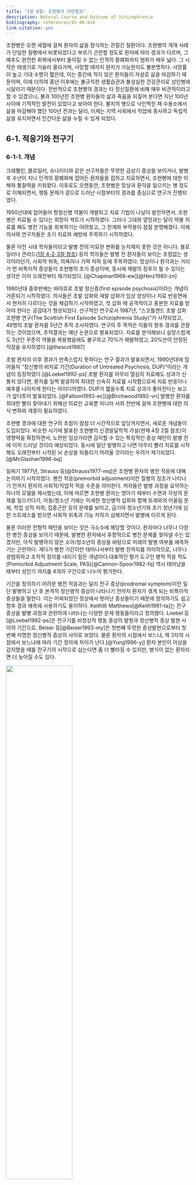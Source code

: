 ```yaml
---
title: "1장 6절: 조현병의 자연경과"
description: Natural Course and Outcome of Schizophrenia
bibliography: references/01-06.bib
link-citation: yes
---
```


<a href="article-01-05.html"><i class="arrow far fa-arrow-alt-circle-left"></i></a>

조현병은 오랜 세월에 걸쳐 환자의 삶을 잠식하는 끈질긴 질환이다. 조현병의 개개 사례가 단일한 질병에서 비롯되었다고 부르기 곤란할 정도로 환자에 따라 경과가 다르며, 그 예후도 완전한 회복에서부터 돌이킬 수 없는 인격의 황폐화까지 범위가 매우 넓다. 그 시작은 태생기로 거슬러 올라가며, 사망할 때까지 완치가 가능한지도 불분명하다. 사망률이 높고 기대 수명이 짧은데, 이는 중간에 적지 않은 환자들이 자살로 삶을 마감하기 때문이며, 이에 더하여 중년 이후에는 불규칙한 생활습관과 불성실한 건강관리로 성인병에 시달리기 때문이다. 전반적으로 조현병의 경과는 타 정신질환에 비해 매우 비관적이라고 할 수 있겠으나, 불과 100년전 조현병 환자들의 삶과 죽음을 되짚어 본다면 지난 100년 사이에 기적적인 발전이 있었다고 보아야 한다. 불치의 병으로 낙인찍힌 채 수용소에서 삶을 마감해야 했던 100년 전과는 달리, 이제는 지역 사회에서 직업에 종사하고 독립적 삶을 유지하면서 인간다운 삶을 누릴 수 있게 되었다.

## 6-1. 적응기와 전구기 {#premorbid-stage}

### 6-1-1. 개념

크레펠린, 블로일러, 슈나이더와 같은 선구자들은 뚜렷한 급성기 증상을 보이거나, 발병 후 수년이 지나 인격의 황폐화에 접어든 환자들을 접하고 치료하면서, 조현병에 대한 이해와 통찰력을 키워왔다. 이후로도 오랜동안, 조현병은 망상과 환각을 일으키는 병 정도로 이해되면서, 행동 문제가 겉으로 드러난 시점부터의 경과를 중심으로 연구가 진행되었다.

1950년대에 접어들어 항정신병 약물이 개발되고 치료 기법이 나날이 발전하면서, 조현병은 치료될 수 있다는 희망이 싹트기 시작하였다. 그러나 그대와 열망과는 달리 약물 치료를 해도 병전 기능을 회복하기는 어려웠고, 그 한계와 부작용이 점점 분명해졌다. 이에 의사와 연구자들은 조기 치료와 예방에 주목하기 시작하였다.

물론 이전 시대 학자들이라고 발병 전의 미묘한 변화를 눈치채지 못한 것은 아니다. 블로일러나 콘라드([1장 4-2-3절 참조](article-01-01.html#delusional-mood)) 등의 학자들은 발병 전 환자들이 보이는 초점없는 생각이라던가, 사회적 위축, 의욕이나 기력 저하 등에 주목하였다. 망상이나 환각과는 거리가 먼 비특이적 증상들이 조현병의 초기 증상이며, 동시에 재발의 징후가 될 수 있다는 생각은 이미 오래전부터 제기되었다. [@Chapman1966-ew][@Herz1980-zn]

1980년대 중후반에는 바야흐로 초발 정신증(first episode psychosis)이라는 개념이 거론되기 시작하였다. 의사들은 초발 삽화와 재발 삽화가 임상 양상이나 치료 반응면에서 현저히 다르다는 것을 체감하기 시작하였고, 첫 삽화 때 공격적이고 충분한 치료를 받아야 한다는 공감대가 형성되었다. 선구적인 연구로서 1987년, "스코틀랜드 초발 삽화 조현병 연구(The Scottish First Episode Schizophrenia Study)"가 시작되었고, 49명의 초발 환자를 5년간 추적 조사하였다. 연구의 주 목적은 이들의 향후 경과를 관찰하는 것이었으며, 추적결과는 매년 논문으로 발표되었다. 자료를 분석해보니 실망스럽게도 5년간 꾸준히 약물을 복용했음에도 불구하고 70%가 재발하였고, 20%만이 안정된 직장을 유지하였다.[@thescot1987]

초발 환자의 이후 경과가 만족스럽지 못하다는 연구 결과가 발표되면서, 1990년대에 접어들자 "정신병의 비치료 기간(Duration of Untreated Psychosis, DUP)"이라는 개념이 등장하였다.[@Loebel1992-ps] 초발 환자를 아무리 열심히 치료해도 성과가 신통치 않다면, 환자를 일찍 발굴하여 최대한 신속히 치료를 시작함으로써 치료 반응이나 예후를 나아지게 한다는 아이디어였다. DUP가 짧을수록 치료 성과가 좋아진다는 보고가 앞다투어 발표되었다. [@Falloon1992-ec][@Birchwood1992-vn] 발병한 환자를 최대한 빨리 찾아내기 위해선 의료인 교육뿐 아니라 사회 전반에 걸쳐 조현병에 대한 의식 변화와 계몽이 필요하였다.

조현병 경과에 대한 연구의 초점이 점점 더 시간적으로 앞당겨지면서, 새로운 개념들이 도입되었다. 비슷한 시기에 발표된 조현병의 신경발달학적 가설(현재 4장 2절 참조)이 영향력을 확장하면서, 노련한 임상가라면 감지할 수 있는 특징적인 증상 패턴이 발병 전에 이미 드러날 것이라 예상되었다. 동시에 일단 발병하고 나면 아무리 빨리 치료를 시작해도 오래전부터 시작된 뇌 손상을 되돌리기 어려울 것이라는 우려가 제기되었다.[@McGlashan1996-bq]

일찌기 1977년, Strauss 등[@Strauss1977-mq]은 조현병 환자의 병전 적응에 대해 논의하기 시작하였다. 병전 적응(premorbid adjustment)이란 질병의 징조가 나타나기 전까지 환자의 사회적/직업적 적응 수준을 의미한다. 저자들은 발병 과정을 요약하는 하나의 모델을 제시했는데, 이에 따르면 조현병 환자는 영아기 때부터 수면과 각성의 문제를 일으키다가, 아동/청소년 기에는 미세한 정신병적 삽화와 함께 또래와의 어울림 문제, 학업 성적 저하, 집중곤란 등의 문제를 보이고, 급기야 청소년기와 초기 청년기에 심한 스트레스를 받으면 사회적 위축과 기능 저하가 심해지면서 발병에 이르게 된다.

물론 이러한 전형적 패턴을 보이는 것은 극소수에 해당할 것이다. 환자마다 너무나 다양한 병전 증상을 보이기 때문에, 발병한 환자에서 후향적으로 병전 문제를 찾아낼 수는 있겠지만, 아직 발병하지 않은 소아/청소년의 증상을 바탕으로 미래의 발병 여부를 예측하기는 곤란하다. 게다가 병전 기간이란 태어나서부터 발병 전까지를 의미하므로, 너무나 광범위하고 조작적 정의를 내리기 힘든 개념이다.대표적인 평가 도구인 병적 적응 척도(Premorbid Adjustment Scale, PAS)[@Cannon-Spoor1982-fq] 역시 태어났을 때부터 성인기 까지를 4개의 구간으로 나누어 평가한다.

기간을 정의하기 어려운 병전 적응과는 달리 전구 증상(prodromal symptom)이란 일단 발병하고 난 후 본격적 정신병적 증상이 나타나기 전까지 환자가 겪게 되는 비특이적 증상들을 말한다. 이는 어찌되었던 정상에서 벗어난 증상들이기 때문에 정의하기도 쉽고 향후 경과 예측에 사용하기도 용이하다. Keith와 Matthews[@Keith1991-ta]는 전구증상을 발병 과정과 관련하여 나타나는 다양한 문제 행동들이라고 정의했다. Loebel 등[@Loebel1992-ps]은 전구기를 비정상적 행동 증상의 발현과 정신병적 증상 발현 사이의 기간으로, Beiser 등[@Beiser1993-my]은 첫번째 뚜렷한 증상발현으로부터 첫번째 저명한 정신병적 증상의 사이로 보았다. 물론 환자의 시점에서 보느냐, 제 3자의 시점에서 보느냐에 따라 기간 정의에 차이가 난다.[@Yung1996-yj] 환자 본인이 이상을 감지했을 때를 전구기의 시작으로 삼는다면 좀 더 빨라질 수 있지만, 병식이 없는 환자라면 더 늦어질 수도 있다.

![](images/01-06/img_0.png){width="60%"}

<figcaption>

Figure 1. A model of the long-term course of schizophrenia. Modified from [@McGlashan1996-bq]

</figcaption>

병적 적응기, 전구기, 급성기, 잔류기, 만성기 등 조현병의 경과가 일정한 단계를 거친다는 아이디어가 자리를 잡아가면서(그림 1), Fava와 Kellner[@Fava1993-uz]는 최초로 조현병에 병기 모델(staging model)을 적용하였다. Fava와 Kellner는 전구 증상부터를 제 1기로 정하고 있다. 물론 이러한 병기는 절대적인 것이 아니며, 병기와 병기 간의 구분도 분명하지 않다. 또한 순서대로 밟지 않고 병기를 거슬러 올라가거나 구간을 반복하는 경우도 있다.

학문적 추세가 조기 발굴과 조기 치료를 강조하면서 병기에 포함되는 범위가 점점 앞으로 당겨졌다. Liberman 등[@Lieberman2001-zf]은 각각의 병기와 그 시기에 겪게 되는 생물학적 변화를 대응시키면서 병전 적응기도 병기 모델에 포함시켰다. 그는 병전 기간 동안에 신경계의 비정상적인 발달로 인한 신경 회로의 이상이 누적된다고 여겼다.

| Stage   | Description                                           |
|---------|-------------------------------------------------------|
| Stage 1 | Prodromal (mainly affective and negative symptoms)    |
| Stage 2 | Acute episode                                         |
| Stage 3 | Residual symptom from the previous episode            |
| Stage 4 | Subchronic (less than 2 years but more than 6 months) |
| Stage 5 | Chronic (more than 2 years)                           |

: (\#tab:fava-stage) Stages of schizophrenia. Modified from [@Fava1993-uz]

![Stages of schizophrneia](images/01-06/img_1.png)​

<figcaption>

Figure 2. Stages of schizophrenia. Modified from [@Lieberman2019-jf]

</figcaption>

### 6-1-2 병전과 전구기의 주요 증상

병전 적응기는 아직 발병하기 전이기 때문에, 연구를 진행하는 것 자체가 어렵다. 지금까지 행해진 연구는 보통 환자 가족 등 고위험군을 코호트로 삼아 전향적으로 추적하거나, 이미 발병한 환자를 대상으로 후향적으로 과거력을 조사한다. 후자의 경우 회상한 내용에 명백한 편향이 있을 수 있다. 워낙 비특이적이라 특정한 증상을 찾아내기보다는 광범위한 적응 정도를 추적한다. 연구결과에 따르면, 조현병 환자의 PAS 점수는 아동기부터 대조군보다 현저히 높아 발달 과정에 다양한 문제를 보인다는 것을 엿볼 수 있다. 특히 대조군은 청소년기에서 성인기로 넘어가면서 부쩍 점수가 감소하는데, 환자군은 오히려 급격히 증가한다. (그림 3) Shapiro 등[@Shapiro2009-ji]의 연구에 따르면 환자 가족 즉 고위험군은 대조군보다 점수가 높긴 하지만, 청소년기-성인기의 변화는 대조군과 동일한 패턴을 보인다. 이를 토대로 추론해보면, 아동기까지는 병전 적응 정도가 대조군에 비해 크게 차이가 나지 않지만, 후기 청소년기에 접어들면 상당한 차이가 나리라 예상할 수 있다.

![](images/01-06/img_2.png)

<figcaption>

Figure 3. Trajectories of Premorbid Adjustment Scale (PAS) score by diagnostic group.<br>Modified from [@Shapiro2009-ji]

</figcaption>

단순히 정상적인 기능 발현이 제대로 되지 않는 병전 적응기에 비해, 전구기에는 보다 명확한 비특이적 증상이 나타난다. Lieberman 등[(Lieberman et al. 2001)](https://paperpile.com/c/mJkxZF/eO0L)은 대표적인 전구증상으로 비특이적인 기분 증상, 불안, 감정기복, 자극과민성, 수면장애, 주의 집중 곤란, 마술적 사고, 일시적 망상이나 환각, 대인 기피, 집착, 약물 사용 문제 등을 나열하였다. Yung과 McGorry[(Yung and McGorry 1996)](https://paperpile.com/c/mJkxZF/rtD9)는 과거 문헌에서 전구 증상으로 언급되었던 증상들을 추려 정리했는데, 이는 표 2와 같다.

::: {.l-body-outset}
| 신경증적 증상  | 기분 증상     | 의욕 변화           | 인지 증상        | 신체 증상            | 행동 변화           | 기타           |
|----------------|---------------|---------------------|------------------|----------------------|---------------------|----------------|
| 불안           | 우울          | 무기력, 욕망의 상실 | 주의 집중 곤란   | 막연한 신체증상 호소 | 학업/직업 기능 저하 | 강박증         |
| 좌불안석       | 무쾌감증      | 따분함, 흥미 저하   | 집착, 백일몽     | 체중 감소            | 사회적 위축         | 해리현상       |
| 분노, 이자극성 | 죄책감        | 피로, 기력 감퇴     | 사고 차단        | 식욕 부진            | 충동성              | 대인관계 민감  |
|                | 자살사고      |                     | 추상적 사고 곤란 | 수면 장애            | 기이한 행동         | 자기 경험 변화 |
|                | 심한 감정기복 |                     |                  |                      | 공격적, 파괴적 행동 | 언어구사 이상  |
|                |               |                     |                  |                      |                     | 지각 변화      |
|                |               |                     |                  |                      |                     | 편집 경향      |
:::

<figcaption>

Table 2. Domains and exemplary symptoms in prodromal stage of schizophrenia.<br> Modified from [@Yung1996-yj]

</figcaption>

표 2에서 보는 바와 같이 광범위한 정신병리가 모두 나타날 수 있기 때문에, 이를 통해 발병을 예측하기는 매우 어렵다. 그러나 일부 학자들은 특히 조현병과 주로 연관되는 진단 특이적인 증상이 있다고 주장한다.예를 들어 Cameron[@Cameron1938-cw]은 의심 경향, 혼란감, 기이한 신체적 경험을 언급했으며, Chapman[@Chapman1966-ew]은 주의집중 곤란 특히 선택적 주의의 곤란과 지각의 미묘한 변화가 특징적이라고 하였다. 슈나이더의 제자인 <s>Huber</s>는 1960년대부터 기본 증상(basic symptoms)이라는 개념을 발전시켜 왔다. 이 개념은 환자의 주관적 경험에 초점을 맞추어, 환자 자신과 세상을 경험하는 느낌에 미묘한 변화가 있거나, 평범하게 벌어지는 주변 상황에 적절히 대처하기 어려워하는 현상들을 가리킨다. 기본 증상 개념을 옹호하는 학자들은 객관적 증상보다 이러한 주관적 느낌의 변화가 조현병의 전형적인 전구 증상이며, 역설적으로 이들 증상이 사라지면서 전형적인 정신병적 증상이 뒤를 잇는다고 말한다. 그래서 이러한 기본 증상을 "전초 증후군(outpost syndrome)"이라 칭하기도 한다. 유럽에서는 기본 증상을 중심으로 Cognitive Disturbances scale (COGDIS)와 Cognitive-Perceptive basic symptoms scale (COPER)라는 평가도구가 개발되었으며, 이 척도들은 고위험 군의 발병을 미리 찾아내기 위한 목적으로 사용되고 있다.[@Schultze-Lutter2015-oo][@Schultze-Lutter2016-xk]

<aside>

**Gerd Huber** (1921\~2012): 독일의 정신과 의사. 조현병 환자의 장기 종적 관찰인 본 연구(Bonn study)를 통하여 조현병의 초기 경과에 대해 연구하였다. 소위 "기본 증상(Basic symptoms)" 개념을 제안하였으며, 이 개념은 현재도 [International Working Group on Basic Symptoms](https://basicssymptoms.org)을 통해 연구가 지속되고 있다.

</aside>

주관적 증상을 강조하는 유럽에 비해 미국에서는 보다 객관적인 지표를 강조하고 있다. 2004년 무렵, 미국의 연구자들은 다기관 공동연구인 "북미 전구증상 종적 연구 (North American Prodrome Longitudinal Study, NAPLS)"를 진행하기 시작하였다. [@Addington2007-lo] 연구를 진행하기 위해선 잠정적 전구기 모델과 표준화된 평가 도구가 필요했는데, 그들은 평가 도구로 Structured Interview for Prodromal Syndromes (SIPS)[@Miller2003-os]를 사용하기로 결정하였다. 이 도구의 평가항목을 보면 음성증상을 비롯한 조현병의 제반 항목이 대부분 들어있으며, 수면 장애나 스트레스 내성 약화 등 신경증적 증상도 포함되어 있다. NAPLS의 연구자들은 SIPS 평가 결과를 분석한 후, 전구증상으로 인해 의사를 찾게 되는 경우를 세가지로 요약하였다. 첫째는 SIPS 양성 증상에 해당되는 각 항목이 중등도 이상이거나 지난 1년간 상승했으며 빈도가 잦아진 경우이다. 둘째는 친척 중에 조현병 환자가 있으며 지난 1년간 병전에 비해 상당히 기능이 떨어진 경우이다, 셋째, SIPS 양성 증상이 정신병적 단계에 도달하지만 일시적이어서, 한번에 1시간을 넘지 않는 범위에서 증상이 나타났다 사라졌다를 반복하는 경우이다. NAPLS의 연구자들은 SIPS 결과 및 인구학적 정보를 바탕으로 향후 발병의 위험도를 계산하는 모델을 개발하였고, 이는 민감도 94%, 특이도 23.6%의 성적을 보였다.[@Cannon2016-cx] NAPLS 연구는 이후 전구기를 이해하고, 고 위험군을 가려내는데 있어 큰 영향을 끼쳤다.

<aside>

NAPLS에서 만든 모델은 [An Individualized Risk Calculator for Psychosis](https://riskcalc.org/napls/)에 접속하면 직접 사용해 볼 수 있다.

</aside>

::: {.l-body-outset}
| P. Positive                                | N. Negative               | D. Disorganization                   | G. General symptoms                     |
|--------------------------------------------|---------------------------|--------------------------------------|-----------------------------------------|
| P1. Unusual thought content                | N1. Social anhedonia      | D1. Odd behavior or appearance       | G1. Sleep disturbance                   |
| P2. Suspiciousness/persecutory ideas       | N2. Avolition             | D2. Bizarre thinking                 | G2. Dysphoric mood                      |
| P3. Grandiose ideas                        | N3. Expression of emotion | D3. Trouble with focus and attention | G3. Motor disturbances                  |
| P4. Perceptual abnormalities/hallucination | N4. Experience of self    | D4. Impairment in personal hygiene   | G4. Impaired tolerance to normal stress |
| P5. Disorganized communication             | N5. Ideational richness   |                                      |                                         |
|                                            | N6. Occupational function |                                      |                                         |
:::

<figcaption>

Table 3. Structured Interview for Prodromal Syndromes (SIPS)

</figcaption>

### 6-1-3. DSM에서의 전구 증상

DSM-IIIR은 조현병의 전구 증상을 따로 열거하고 있지만, DSM-IV부터는 더 이상 언급하지 않고 있다. DSM-5 역시 전구증상에 대한 언급을 찾을 수 없지만, 대신 향후 연구 대상인 질병 목록에 "약화된 정신병 증후군(Attenuated Psychosis Syndrome)"을 올려놓고 있다. 이 질환은 그 진단 기준만을 보면 위에 언급한 조현병의 전구증상과 크게 차이나지 않는다. DSM-5에 이 질환을 넣느냐 마느냐로 의견이 분분할 때만 해도 이 상태는 "정신병 위험 증후군(Psychosis Risk Syndrome)"이라 하여 좀더 전구기 증상과 개념이 접근해 있었다.[@Carpenter2009-jg][@Woods2009-vg] 그러나 예상과는 달리 가벼운 정신병적 증상을 오랫동안 앓아온 환자 중 절반 이상이 결코 조현병으로 이행되지 않는다는 연구 결과가 거듭 발표되자, 약화된 정신병 증후군이라는 명칭이 더 적절해보였다.[@Xu2015-wi] 아직 이 상태가 정식 DSM 진단명이 되지는 못했지만, 조현병의 조기 발견이라는 측면이 아니라 그 자체의 임상적 중요성에 의해 활발한 논의가 진행되고 있다.

<aside>

**Prodromal symptoms of schizophrenia**

1.  Marked social isolation or withdrawal
2.  Marked impairment in role functioning
3.  Markedly peculiar behavior
4.  Marked impairment in personal hygiene and grooming
5.  Blunted or inappropriate affect
6.  Digressive, vague, over-elaborate or circumstantial speech
7.  Odd beliefs or magical thinking
8.  Unusual perceptual experiences
9.  Marked lack of initiative, interests, or energy.

</aside>

### 6-1-4. 전구기에서 발병으로의 이행

전구기는 전정신병 단계(pre-psychotic phase)와 정신병 단계(psychotic phase)의 두 단계로 나누어 생각해 볼 수 있다. 전자가 정신병적 증상을 제외한 비특이적인 증상이 주를 이룬다면, 후자는 약화된 정신병 증후군에 가깝다. 자연히 전자가 선행하며, Häfner 등[@Hafner2003-zw]은 전자가 2\~4년을 끈다면 후자는 2년 미만이라고 하였다. 전구증상을 어떻게 정의하느냐에 따라 천양지차이지만, 미약할 지라도 망상, 환각을 보였던 경우에는 40\~50% 정도가 조현병으로 이행된다.[@Hafner2003-zw] 그러나 최근의 연구결과는 좀 다른 양상을 보여준다. 아무래도 전구기에 대한 관심이 높아지면서 평가도구의 민감도가 높아진 때문인지, 최근 연구일수록 조현병으로의 이행 비율이 조금씩 낮아지고 있다. 2011년 행해진 메타 분석에 따르면 약화된 정신병적 증상을 보여 임상적 발병 위험군(Clinical High-Risk, CHR)으로 분류된 환자들은, 6개월 내 18%, 1년내 22%, 2년 내 29%, 3년 내 36%가 조현병으로 이행되었다.[@Fusar-Poli2012-ge]

환자에 따라 전구기 증상이 다른 것처럼 그 기간도 각양각색이다. 수일에서 수년까지 지속되기도 하며, 20\~25% 정도의 환자는 전구증상없이 갑자기 발병한다.[@Freudenreich2019-kb] Beiser 등[@Beiser1993-my]은 전구기의 중앙값이 52.7주라고 보고하였고, Loebel 등[@Loebel1992-ps]은 초발 조현병 환자에서 전구기는 평균 98.5주였다고 보고하였다. 대체로 첫 번째 정신증상과 본격적인 정신병의 발병 사이의 평균적인 시간은 약 2년 정도 (중앙값은 1년) 걸린다.[@Yung1999-xq] 그러나 발병에 도달하지 않았다 할지라도, 임상적 발병 위험군(CHR) 환자가 별 문제가 없느냐 하면 그렇지 않다. 약화된 정신병 증후군을 앓고 있는 것으로 분류되는 이들 환자들 역시, 전구증상 자체 때문에 고통을 받는다.[@Lin2015-wb] 약화된 증상이라 할 지라도 치료없이 저절로 회복되는 경우는 절반 정도에 지나지 않는다.[@Addington2011-zw]

전구기에서 발병에 이르는 상황의 임상적 변화는 자세히 알려져 있지 않다. 환자가 어떻게든 심리적으로 대처하면서 내부에 담아두고 있던 증상이, 정도가 심해지면서 외부 행동의 이상으로 나타나면 조현병이 발병했다고 판단하는 것 뿐이다. 발병 이전에 환자들은 정신병적 증상 뿐 아니라 우울, 불안을 함께 겪으며, 사회적/직업적 기능의 점진적 저하가 드러난다. 환자에 따라선, 발병 이전에 이미 기능 저하 때문에 학업/직업을 유지하지 못하기도 하며, 음성 증상의 증거가 미리 엿보이는 경우도 있다.[@Piskulic2012-un][@Devoe2020-zq] Healey 등[@Healey2018-hi]은 지난 2년간의 증상 변화를 바탕으로, 발병에 이르는 군의 특징을 조사하였다. 증상의 정도가 심하지 않고 인지증상의 증거가 없는 경우, 이행하는 비율은 5.6%에 지나지 않았다. 반면 최근 2년 동안 편집 경향이 강화되고 우울증에 빠진 경우는 이행 비율이 14.2%였으며, 음성/인지 증상이 이미 눈에 띄게 된 경우에는 30% 가까이 이행하였다. 결론적으로 본격적 조현병으로 이행하는 군은, 이미 전구기부터 정신병적 증상 뿐 아니라 퇴행 증상을 보이기 시작한다는 것을 알 수 있다.

## 6-2. 첫 발병

### 6-2-1. 초발 삽화

상당 기간 동안 전구기에 머물러있었던 경우, 전구기와 초발 삽화를 구분하는 것은 인위적 구분에 불과할 수 있다. 그러나 초발 삽화는 아무런 전조증상없이 발병하기도 하며, 전구기와는 질적으로 차이나는 증상을 겪기 시작하기도 한다. 환자가 외적으로 확연히 드러나는 기이한 행동을 보이거나, 폭력 성향을 보이면 쉽사리 주위에서도 눈치를 챌 수 있으나, 그렇지 않은 경우에는 발병을 하고도 치료를 받기까지 상당한 시간이 걸릴 수 있다. 증상의 심각도와는 상관없이 급성 발병인 경우 점진적 발병에 비해 장기적 예후가 양호하다.[@Kanahara2013-ib] 그 원인이 두 경우 사이의 생물학적 차이에 의한 것인지, 단순히 급성 발병은 정신병의 비치료 기간(DUP)가 짧기 때문인지는 분명하지 않다.

환자는 처음 겪게 되는 정신병적 증상때문에 당황하고 공포에 휩싸이며, 진실과 동떨어지더라도 의미를 부여하여 어떻게든 이해하고자 하며, 필사적으로 그 원인을 찾고자 한다.[@Troube2013-gl][@Bergamin2020-yq] 망상 자체에 포함된 가해자가 아니라해도, 가족이나 이웃 기타 주변인물이 자신의 고통에 관련되어 있다고 생각하기 때문에 사람을 피하며, 사회적으로 고립된다. 가까운 사람에게 분노를 폭발시키거나, 자해를 시도하기도 한다. 처음에는 이런 식으로 투쟁하려 애써보기도 하지만, 어떻게 해도 망상이나 환각이 지속된다는 사실에 맞부딪히면서 좌절, 포기에 빠진다. 수치심이나 피해사고 때문에 남에게 도움을 구하지도 못한다. 더군다나 전문가의 도움을 구하는 것은 자신이 미쳤다는 것은 인정하게 되는 셈이기 때문에 더더욱 숨기려 하거나 치료 권유를 거부한다. 대신 담배, 술, 기타 남용 물질에 의존하면서 스스로 증상을 가라앉히려 애쓴다.[@Goswami2004-dp] 일부 환자들은 자신이 점점 통제불능이 되어간다는 것을 인식하며, 이러한 변화에 공포를 느낀다. 이들 환자들은, 결국 통제가 안 되어 한바탕 소동을 일으킨 후 정신병동에 입원하게 되면 오히려 안도감을 느끼기도 한다.

환자가 자신의 증상을 숨기는 경향이 높기 때문에 비치료 기간(DUP)이 필요없이 길어진다. 메타 분석에서 DUP의 평균 값은 약 1년 (67.4주)이지만, 워낙 치우친 분포를 하기 때문에 평균값은 별 의미가 없다.[@Large2008-mk] 양성 증상이 심한 경우 DUP가 짧으며, 그에 비해 음성 증상이 일찍 시작되었을 때는 DUP가 현저하게 길다. 알코올 등 약물 남용이 동반되었을 때도 DUP가 길어진다.[@Howes2021-nq] DUP는 워낙 중요한 치료 반응의 예측인자이기 때문에 DUP를 줄이는 것은 의사들의 당면과제이다. 그러나 많은 조기 발견 프로그램들이 양성 증상에 초점을 맞추고 있는데 비해, 정작 DUP를 늘이는 것은 음성/인지 증상이라 방향 조절이 필요할 것으로 보인다.

### 6-2-2. 초발 삽화의 치료 반응

임상적 경험에 따르면 초발 삽화를 겪는 환자는 재발 환자나 만성 환자에 비해 확연히 치료 반응이 양호하다. 초발 환자 522명을 대상으로 리스페리돈 혹은 할로페리돌 단일 약제를 이용하여 치료한 결과에 따르면 4주 이내에 77%의 환자가 임상적으로 의미있는 반응(PANSS 총점이 20%이상 감소)을 보였다.[@Emsley2006-it] 물론 11.2%의 환자는 8주가 지나도 의미있는 반응을 보이지 않았다. 만성 환자와는 달리 1주일 내에 반응을 보이는 환자도 약 1/4에 달하였다. 최근에 행해진 메타 분석에 의하면 초발 삽화 환자가 최종적으로 PANSS 혹은 BPRS 총점의 20% 내지 50% 감소를 보이는 비율은 각각 81.3%와 51.9% 였다. 여성이거나 DUP가 짧은 환자가 유의하게 반응비율이 높았다.[@Zhu2017-aw] 거의 모든 연구에서 치료 직전 PANSS/BPRS 점수가 높은, 즉 증상이 심한 환자가 더 반응 비율이 높은 것으로 나타난다. 이는 양성 증상이 치료에 잘 반응한다는 것, 증상이 심한 환자는 DUP가 짧다는 것, 그리고 PANSS 점수가 낮아질 수록 거기서 더 호전되기가 어려워진다는 점 등으로 설명할 수 있다.

그러나 치료에 반응한다고 해서, 예외없이 관해에 도달하고 병전 기능을 되찾는 것은 아니다. 치료 반응이란 약물이 듣는다는 것 뿐이고, 증상이 소실되는 것을 의미하지는 않는다. 관해란 임상적으로 의미있는 증상이 없어지는 것을 의미하는데 (3장 4-1절 참조), 초발 삽화 환자에서 관해에 이르는 비율은 연구마다 큰 차이가 있지만 평균 35.6% 정도이다.[@AlAqeel2012-st] 기능적 회복(functional recovery)은 증상의 관해보다도 더 비율이 낮아서, 첫 발병 후 5년이 지났을 때 적절한 사회적 기능을 수행하는 환자의 비율은 25.5% 정도였으며, 그야말로 완전히 회복되는 비율은 13.7%에 지나지 않았다.[@Robinson2004-lv]

## 6-3. 초발 삽화 이후 {#after-first-episode}

### 6-3-1. 정신병후 우울증

초발 삽화에서 겨우 회복된 환자는 대체로 자신이 했던 경험을 잘 소화하지 못한다. 부인과 억압의 방어기제가 작동하며, 잘 기억하지 못하거나 대놓고 부인하기도 한다. 비정상적이었다는 것은 인정하지만 조현병이라는 진단을 받아들이지 못하기도 하며, 치료만 잘 받으면 아무 문제가 없다는 낙관론을 펴기도 한다. 오히려 사태를 있는 그대로 받아들인 환자는 우울과 좌절에 빠지기 쉽다. 정신병후 우울증이라는 개념은 매우 오래된 개념으로, 이에 대한 최초의 언급은 1920년대로 거슬러 올라간다.[@McGlashan1976-xm] 정신분석가들은 급성 정신병적 삽화를 겪은 환자들이, 회복 후 수개월이 지난 뒤에도 퇴행된 상태에 머물면서, 상담을 하려해도 말을 하지 않고 강한 저항을 보이는 것을 발견하였다. 분석가들은 이 시기 환자들이 부정, 투사, 왜곡을 주로 사용하며, 자기애적이고 퇴행적 상태에 머물러있다가 한참이 지난 후에야 조금씩 외부 현실로 빠져나온다고 보았다.이 시기 환자들은 심한 대인 기피와 함께 우울증과 유사한 증상을 보인다. McGlashan과 Carpenter[@McGlashan1976-xm]은 이러한 현상을 정신병후 우울증이라고 불렀다.

특히 초발 환자의 경우, 대다수 환자가 회복 후 잠깐이나마 우울증을 겪는다. 약 75%의 환자가 상당한 우울 증상을 경험하며, 22% 정도는 주요 우울증의 진단기준에 부합한다.[@Koreen1993-ln] 그러나 이러한 우울증이 정신병적 과정에서 회복한 환자가, 병식을 얻으면서 겪게되는 좌절인지는 확실하지 않다. 일단 분명한 것은 정신병후 우울증은 전구증상으로서의 우울증과는 확연히 구분된다는 점이다. 전구기 우울증은 정신병적 증상이 자리를 잡으면서 오히려 사라지는 경향이 있다. 전형적인 경과에서는 망상, 환각에서 회복된 환자가 처음에는 강한 의욕을 보이며 정상 생활로 되돌아가려고 애를 쓰지만, 얼마 지나지 않아 좌절, 무기력, 무의욕에 빠진다. 이 기간은 환자에 따라 차이가 심하며, 수개월이상 경우에 따라서는 1년 가까이 지속되기도 한다.[@Roth1970-uc]

<s>정신병후 우울증</s>을 독립적인 증후군으로 보아야 할 지는 애매하다. 일부 학자들은 우울 증상이 잔류하는 것은 삽화 자체가 아직 관해에 도달하지 않았기 때문이라고 하며, 약물 부작용에 의한 2차적 우울 증상을 감별해야 된다고 한다. 또한 애초에 진단을 정신병적 기분장애 혹은 조현정동 장애로 내려야 할 수도 있으며, 음성증상과의 구분 또한 명확하지 않다.

<aside>

정신병후 우울증은 DSM-IV에서 "조현병의 정신병후 우울 장애(postpsychotic depressive disorder of schizophrenia)"라고 하여 향후 연구가 필요한 진단으로 등재되었다. 그러나 이를 뒷받침하는 증거가 부족한 나머지, DSM-5에서는 다시 삭제되었고, 필요한 경우 Other Specified Depressive Disorder로 진단하도록 되어있다.

</aside>

원래 정신분석가들이 이 상태를 고찰할 때는, 정신병적 혼란을 겪고난 자아가 스스로 자신의 내면을 치유해나가는 과정을 묘사하고자 하였다. 그러다 DSM으로 대표되는 진단 만능의 시대로 넘어오면서, 진단기준에 넣어야 하느냐 말아야 하느냐로 분분하다가 결국 흐지부지 되어버린 느낌이다. 하지만, 임상 현장에서 초발 삽화 후 비관 및 자살 충동을 느끼는 환자는 드물지 않게 목격한다. 이러한 환자를 치료하는 의사는 곤란한 딜레마에 빠지게 된다. 향후 경과를 현실적으로 설명하면 환자의 비관과 좌절을 더 악화시킬 것이요, 그렇다고 지나치게 희망적인 전망을 제시하면 약물 순응도가 떨어질 위험이 있다.

### 6-3-2. 재발

초발 삽화의 치료 반응이 양호하다는 것은 긍정적인 부분이겠지만, 역으로 치료 순응도를 떨어뜨리는 원인이 되기도 한다. 심지어 기능적 회복을 이루지 못한 환자들도 고통스러운 망상이나 환각에서 벗어나기면 하면, 더 이상 약을 먹어야 될 필요성을 느끼지 못한다. 쉽게 회복했으니, 병 자체가 심각하지 않으리라 믿어버리는 것이다. 약물 순응도의 정의는 연구마다 다르지만, 초발 삽화 후 1년내에 약물 투여를 중단하는 비율은 50%가 넘는다.[@Ljungdalh2017-ms] 그런데 약물 중단은 재발의 가장 큰 요인 중 하나이다. 재발의 비율은 연구 대상군이나 기간, 재발의 정의에 따라 크게 차이가 나기 때문에 어림잡기 어렵지만, 약물 유지군과 약물 중단군의 차이는 뚜렷해보인다. Kishi 등[@Kishi2019-pb] 행한 메타 분석에 따르면 초발 삽화에서 회복된지 24개월 시점에서 재발 비율은 약물 중단군의 경우 60%에 이르렀으며, 이에 비해 유지군은 35% 정도에 머물렀다.

![](images/01-06/img_4.png)

<figcaption>

Figure 4. Relapse rate of first-episode patients with schizophrenia.<br> Modified from [@Kishi2019-pb]

</figcaption>

재발의 가장 주요한 원인 중 하나가 약물 중단이지만, 약물을 중단하고 바로 재발하는 것은 아니다. 이 기간은 환자마다 큰 차이가 나는데, 보고된 평균값은 200-300일 정도이다.[@Gaebel2011-aq][@Emsley2012-cg] 그러나 임상에서 흔히 경험하기로는 약물 중단 후 1-2개월 내에 재발하는 경우가 꽤 있으며, 심지어 며칠 내에 재발하기도 한다.[@Emsley2013-ts] 약물을 끊고 수주 내에 재발하는 경우에 대해선 해석이 엇갈린다. 이전 삽화가 제대로 관해를 이루지 못했기 때문일 수도 있고, 그 동안 질병 과정은 계속 진행되고 있었는데 약물에 의해 겉으로 나타나는 증상만 억제되었을 수도 있다. 흥미로운 것은 금단 정신병(withdrawal psychosis) 가설이다.(3-4-3 참조) 장기간 항정신병 약물을 사용하여 도파민 수용체의 민감도가 높아져 있다면 갑자기 약을 끊었을 때 급속히 재발할 수 있다.

꽤 오랜 동안의 전구 증상을 보이는 초발 삽화와는 달리, 재발은 상대적으로 단기간에 일어나는 경우가 많다. 따라서 특정 증상을 이용하여 재발을 예측하고, 이에 따라 필요할때만 항정신병 약물을 투여하는 <s>간헐적 약물 치료</s>는 별로 실용성이 없다.[(Gaebel et al. 2011)](https://paperpile.com/c/mJkxZF/H0bS) 재발의 위험을 알려주는 전구 증상을 흔히 "조기 경고 징후(early warning sign)"이라고 칭한다.[(Bustillo et al. 1995)](https://paperpile.com/c/mJkxZF/288S) 일반적으로는 처음에 우울감, 대인 기피, 식욕 및 수면 패턴 변화가 생기고, 뒤이어 감정적 기복과 불쾌감이 두드러지며, 마지막으로 뚜렷한 정신병적 증상이 따르게 된다.[(Birchwood et al. 2000)](https://paperpile.com/c/mJkxZF/Fmct) 일단 정신병적 증상이 출현하기 시작하면 며칠 내로 완전한 재발이 일어나기 때문에 그 전에 비특이적 증상만 갖고도 재발을 예측할 수 있어야 하는데, 이는 쉽지 않은 문제이다. 정신병후 우울증을 비롯하여, 조현병 환자가 일상생활에 제대로 적응하지 못하여 우울/불안을 보이는 것은 다반사이기 때문에, 이를 일일이 조기 경고 징후로 삼는것은 불가능하다.

<aside>

**간헐적 약물치료(Intermittent drug treatment)**: 항정신병 약물의 장기 사용이 중추신경계 혹은 신체 전반에 예기치 못한 부작용을 가져올 수 있다는 전제 하에, 투여된 약물의 총량을 어떻게든 줄이기 위해서 제안되었다. 이에 더하여 항정신병 약물을 지속적으로 투여하면 도파민 수용체의 보상성 상향 조절이 생겨 약물에 내성이 생길 것이라는 우려도 이를 뒷받침하였다. 일단 관해에 돌입하면 약물을 끊었다가 재발 징조가 보이면 재투여하는 방법(targeted intermittent treatment), 급격한 정신병적 증상발현시 위기 개입 정도로만 약물을 사용하는 방법, 약물 휴일 (drug holiday)등 다양한 방법이 있다.[@Sfera2013-fr]

</aside>

절대적 기준을 세워서 모든 환자에게 적용하기 보다는, 관해 상태였을 때의 각자만의 기능 수준과 비교하는 것이 효율적이다. 일부 학자들은, 각각의 환자는 재발할 때마다 동일한 증상 경과를 밟는다고 보았고, 이를 "재발 시그니처(relapse signature)"라고 불렀다.[@Birchwood1995-ih] 그러나 아무리 세심하게 추적관찰 한다고 해도, 조기 경고 징후를 이용하여 재발을 예방하는 것은 특이도가 떨어지거나 때를 놓치는 경우가 많아 실효성이 거의 없다.[@Gleeson2005-of]

일단 재발을 하게되면, 초발 삽화때 나타났던 증상들이 급격하게 다시 출현한다. 조금씩 증상이 악화되는 초발 삽화에서와는 달리, 재발 삽화는 마치 억눌려있던 증상들이 일거에 출현하는 듯한 양상을 보인다. 재발은 환자나 가족들에게 심리적, 사회적 피해를 입히는 것으로 끝나지 않는다. 재발이 거듭될 수록 인지/음성 증상이 악회되며, 다시 회복하였을 때의 기능 수준도 점점 떨어진다. 이 때문에 다수의 학자들은 재발 자체가 신경 독성을 띠고 있을 것이라 예상한다.(참조...) 재발을 거듭할 수록 치료 반응도 나빠진다. 반응 비율이 떨어질 뿐 아니라, 관해에 걸리는 시간도 늘어나며, 필요한 약물의 용량도 증가한다. Takeuchi 등[@Takeuchi2019-mj]이 조사한 바에 따르면 이러한 치료 반응의 악화 양상은 두번째 삽화에서도 이미 뚜렷해진다.

### 6-3-3. 장기 경과의 유형

정신과 의사들은 흔히 자신의 예후를 묻는 초발 조현병 환자와 그들의 가족에게 ¼, ½, ¼ 법칙을 설명한다. 즉 환자가 자연적으로 건강을 회복할 확률이 ¼ 이요, 증상은 남아있지만 그럭저럭 사회적 기능을 수행할 확률이 ½ 이요, 나머지 ¼ 은 아무리 치료해도 점진적 악화를 막을 수 없으리라는 법칙이다.

이는 원래 1960년대 스위스의 로잔 지역에서 시행된 "Enquête of Lausanne (로잔의 조사연구)"라는 연구에서 비롯되었다.[@Ciompi1980-ul] 주 연구책임자였던 Müller와 <s>Ciompi</s>는 1963년 이전에 처음으로 입원했던 65세 이하의 주요 정신질환 환자 5,661명을 연구 대상으로 삼았는데, 이중 1,642명이 조현병이었다. 이들에 대한 집중 인터뷰와 의무기록 조사를 통해 후향적으로 경과를 재구성하였다. 이 연구를 통해 조현병 환자의 기대 수명이 대조군보다 짧다는 것, 사인의 분포는 대조군과 유사하지만 상대적으로 암 유병률은 낮다는 것 등이 처음으로 알려졌다. 연구가 시작될 때 살아있던 289명의 조현병 환자에 대해서는 이후 추적 조사가 이루어졌다. 당시만 해도 조현병은 불치병이라는 인식이 강했고, 현대적인 약물 치료도 보급되지 않았을 때였다. 이러한 선입견과 달리 조사 대상의 ¼ 은 완전히 회복되어 정상적 삶을 누렸고, 인격의 황폐화로 진행된 환자는 ¼ 에 불과하였으며, 나머지 ½ 은 그 중간이었다. 이를 토대로 유명한 ¼, ½, ¼ 법칙이 탄생하게 되었다.[@Ciompi_undated-vq]

<aside>

**Luc Ciompi** (1929\~): 이탈리아 태생의 스위스 정신과 의사. 조현병 환자의 장기 추적 결과를 바탕으로, 이들의 예후가 심리사회적 지지체계에 달려있다고 주장하였다. 사회 정신의학(social psychiatry)을 발전시키는데 공헌하였으며, 1984년에는 스위스 Berne 지역에 "Soteria Berne"이라는 조현병 환자를 대상으로 한 치료-재활 공동체를 설립하였다.[@Ciompi2004-aa]

</aside>

Ciompi는 환자의 경과가 가족력 유무 보다는 환자를 둘러싼 환경적 요인이나 병전 성격 등 심리사회적 요인에 의해 좌우된다고 보고, 재발을 막기 위해서는 위기 개입(crisis intervention)이나, 지지 체계(support system) 마련으로 환자의 심리사회적 스트레스를 줄여주어야 한다고 주장한다. 이는 이후에 조현병 환자의 지역사회 재활의 중요한 개념으로 자리잡는다.

로잔에서의 연구가 부분적으로 후향적 연구였던 것에 비해, <s>블로일러</s>는 208명의 조현병 환자를 부려 23년간 추적 관찰하였다. 이 환자들은 1942\~43년 사이에 입원한 코호트로 정신약물학 태동기의 혜택을 약간이나마 본 그룹인데, 전체의 53%, 초발 환자만 따지면 66%가 회복되거나 상당히 호전되었다. 블로일러는 이 결과를 발표하면서 발병의 두 유형(급성과 만성), 중간 경과의 두 유형(기복형과 안정형), 그리고 최종 결과의 두 유형(회복과 심각한 손상)을 구분하였다. 이를 조합하면 2 x 2 x 2 = 8로 8개 유형의 경과가 도출된다.

<aside>

**Manfred Bleuler** (1903\~1994): 스위스의 정신과 의사., Eugen Bleuler의 아들로 쮜리히 의과대학 교수로 재직했으며, 부속 병원인 Burghölzli 병원에서 환자를 돌보았다. 아버지 Bleuler의 이론을 가다듬고 전파하는데 공헌하였다.

</aside>

::: {.l-body-outset}
| Onset   | Course      | Outcome | Lausanne | Burgholzli | Vermont | Chicago | ISoS | Mean |
|---------|-------------|---------|----------|------------|---------|---------|------|------|
| Acute   | Undula ting | Mild    | 25.4     | 35         | 7       | 10.8    | 29.4 | 21.5 |
| Chronic | Undula ting | Mild    | 9.6      |            | 38      | 6.8     | 22.6 | 19.3 |
| Chronic | Simple      | Severe  | 24.1     | 15         | 4       | 36.5    | 14.4 | 18.8 |
| Chronic | Undula ting | Severe  | 5.3      |            | 27      | 12.2    | 4    | 12.1 |
| Chronic | Simple      | Mild    | 10.1     | 7.5        | 12      | 4.1     | 10.4 | 8.8  |
| Acute   | Simple      | Severe  | 8.3      | 10         | 3       | 13.5    | 9.1  | 8.8  |
| Acute   | Undula ting | Severe  | 11.9     | 5          | 4       | 9.5     | 4.9  | 7.1  |
| Acute   | Simple      | Mild    | 5.3      | 5          | 5       | 6.8     | 5.3  | 5.5  |
:::

<figcaption>

Table 4. Types of long-term course of schizophrenia and their proportion in several longitudinal observation studies.<br> Modified from [@Hafner2014-cx]<br> <br> <b>Studies and their sources</b>:<br> <br> Lausanne [@Ciompi1980-ul], Burgholzli [@Bleuler1978-cm], Vermont [@Harding1987-gr], Chicago [@Marengo1991-fj],

</figcaption>

<br> 이후에 진행되었던 몇몇 대규모 종적 관찰 연구의 결과를 종합하여 8개 유형의 비율을 구하면 표 4와 같다. 급격히 혹은 서서히 발병하여 재발을 거듭하다가 나이가 들면 어느 정도 증상이 안정화되고 일상을 되찾는 경우가 전체의 40% 정도로 가장 많으며, 그 뒤를 회복과 재발이 뚜렷하지 않은채 서서히 기능을 상실해가는 유형이 차지하고 있다 (18%). 유형의 분포를 좀더 분석하면, 재발/호전을 반복하는 기복형(undulating)이 좀더 예후가 좋으며, 급성 발병인 경우 좀더 기복형이 차지하는 비율이 크다. 가장 예후가 좋지 않은 것은 전구기서부터 삽화가 분명하지 않은 채 증상이 지속되는 유형이다.

명확한 데이터가 제시되지는 않았으나, 조현병 발병 후 첫 수년 동안은 심한 증상 및 잦은 재발로 인하여 삶 전체가 혼란에 빠진다. 이때는 아직 병식이 확립되지 않아 치료진과의 마찰도 빈번하며, 반복되는 비자발적 입원으로 인해 가족과도 대립이 심할 때이다. 환자는 아직 증상에 대처할만한 나름대로의 방안을 마련하지 못했고, 자신에게 병이 있다는 것을 부인해야할 지 수긍해야 할 지도 결정하지 못했다. 병전의 정체성을 포기하지 못했기 때문에 좌절과 방황이 극심하며, 만성기에 비해 자살 위험도 높은 편이다.

Shepherd 등[@Shepherd1989-rs]는 49명의 초발 환자를 5년간 추적관찰 하였다. 그는 이 환자들의 경과 유형을 4가지 군으로 나누었는데, 이는 그림 5와 같다. Ciompi의 ¼, ½, ¼ 법칙처럼, 전체 환자의 ¼ 은 단 한번 삽화를 겪은 이후 재발 없이 기능을 완전히 회복하였고, 43%는 삽화가 반복되나 기능 수준의 점진적 저하는 보이지 않는다. 나머지 35%는 지속적으로 기능 수준이 저하되어 만성화에 이른다.

![](images/01-06/img_5.png)

<figcaption>

Figure 5. Course of illness in first-episode patients with schizophrenia during 5 years after discharge.<br> Modified from [@Shepherd1989-rs]

</figcaption>

### 6-3-4. 심리적 적응

조현병 초기의 질풍노도와 같은 시기를 지나가면, 환자들은 나름대로 증상에 적응하기 시작한다. 실상 환자가 적응해야 하는 것은 증상 뿐만은 아니다. 대다수의 환자들은 학업을 중단하고, 직장을 잃었으며, 가족과 단절되어 삶의 터전을 상실한다. 또한 피해망상으로 인해 스스로 지역사회에 등을 돌렸을 뿐 아니라, 지역사회 역시 편견과 차별로 환자를 궁지에 몰아넣는다.

이러한 힘든 상황에서 회복의 실마리를 찾기란 여간 어려운 일이 아니다. 그러나 성공적으로 적응하기 시작한 일부 환자들은 나름대로의 대처전략을 마련한다. 조현병이 중반에 접어들면 증상이 조금은 약화되는 듯 하며, 적어도 재발의 주기가 길어진다. 환자들은 질병이 자신의 삶에 미친 영향을 심각하게 받아들이며, 부분적 병식이라도 얻게된 환자들은 약물 치료 및 정신과 상담에 의지하게 된다. 망상이나 환각에 대해서는, 증상이 완전히 사라지지 않았더라도, 그 의미를 축소하거나, 무시하거나, 주의를 다른 데로 돌리는 법을 익힌다.

환자의 회복 및 재활에 있어서 사회적 관계는 무엇보다도 중요한 역할을 한다. 환자들은 이전에 갖고 있던 사회적 연결고리를 대부분 상실한 상태이고, 증상 때문에 새로운 고리를 형성하기 어려워한다. 성년기에 접어들면 원가족으로부터 독립을 해야할 나이이기 때문에, 발병으로 인해 결혼 시기를 놓친 환자들은 자신만의 가족을 꾸리지 못한 채 홀로 살아나가야 한다. 지지적인 가족들이 경제적으로나 심리적으로 환자를 지탱해주기도 하지만, 그렇지 못한 경우 사회경제적으로 하위 계층으로 추락하기 쉽다. 다행스러운 것은, 환자가 강한 의지가 있거나, 적극적인 치료진을 만나는 경우에는, 그룹 치료나 재활 센터 등을 통해 새로운 지지 체계를 구축하기도 한다. 이러한 지지 체계는 현실적으로 환자의 자활을 도울 뿐더러, 환자가 현실감을 놓치지 않도록 지탱해주는 역할을 한다.

이를 정리하면, 질병의 중반기에 접어든 환자들은 증상이 조금은 경감되고, 부분적이나마 병식을 획득하며, 증상에 대처하는 기술을 익히고, 사회적 관계를 조정함으로써 재발의 기틀을 마련한다. 어떤 이들은 긍정적 미래를 꿈꾸기도 하고, 어떤 이들은 무기력과 절망감에 빠지기도 한다. 더 많은 이들은 젊은 시절에 꿈꾸었던 미래와 너무도 동떨어져버렸음을 아쉬워하면서도, 수용과 체념을 통해 새로운 현실에 적응하고자 한다.[@Shepherd2012-nv]

### 6-3-5. 증상별 경과

조현병의 정체가, 발병 때 급격한 혼란 상태에 빠졌다가 시간이 지나면서 서서히 회복되는 질환인지, 아니면 마치 치매와 같이 점진적으로 악화되는 진행성 질환인지는 분명하지 않다. 이는 조현병 자체의 특성이기보다는 환자 각각의 특성으로 보는 것이 더 유용하다. 임상적 경험에 따르면 시간이 지날 수록 양성 증상이 전체 병세에 차지하는 비중은 줄어들며, 대신 음성/인지 증상이 차지하는 비중이 높아진다. 안타깝게도 기능 수준과 삶의 질을 결정하는 것은 후자의 증상이다.

양성 증상의 비중이 줄어드는 것이 질병의 자연적 경과인지, 약물 치료의 효과인지도 확실하지 않다. 윤리적 문제때문에, 환자를 추적 조사하는 모든 연구는 약물 치료를 병행할 수 밖에 없다. 약물의 효과가 양성 증상과 비교하여 음성/인지 증상에는 별반 뚜렷하지 않기 때문에, 증상의 비중이 변하는 것은 약물 치료의 결과일 가능성이 있다. <s>시카고 추적 조사</s>에서는 조현병의 다양한 증상들을 2, 4.5, 7.5, 10, 15, 그리고 20 년 후에 평가하였다.[@Harrow1985-ph] 슈나이더의 일급 증상은 초반에 심하다가 10년 후 약간 줄어드는 듯하였으나, 20년 후에는 다시 늘어나는 양상을 보였다. [@Rosen2011-gs] 하지만 환청은 처음 80%에서 15년 후에는 30%의 환자만이 경험하고 있었다. [@Goghari2013-xn]

<aside>

**시카고 추적 조사(Chicago Follow-up study)**: 시카고 지역의 정신병원을 중심으로 행해진 조현병 환자에 대한 장기 경과 추적 조사. 1980년대 초 시카고 대학 심리학 교수였던 Martin Harrow의 주도하에, 젊은 조현병 환자 139명을 이후 최대 27년간 주기적으로 평가하였다. 이 연구는 항정신병 약물을 한번도 투여받지 않은 환자군이 오히려 예후가 좋고 기능 수준이 높다는 것을 보여줌으로써 약물치료에 대한 맹신을 되돌아보게 하였다.[@Harrow2017-wh]

</aside>

많은 의사들의 선입관과는 달리 조현병 환자의 인지 기능 저하는 초발때부터 나타난다.[@Albus1996-si] 치료를 하여 양성 증상이 호전된다 할 지라도 인지 기능의 호전은 뚜렷하지 않으며, 동시에 시간이 경과한다고 해서 눈에 띠게 악화하지도 않는다.[@Censits1997-dd] 신경발달학적 가설에 의하면 환자들은 발병 전에도 이미 신경회로의 이상을 지니고 있으며, 이 때문에 집행 기능 등 고위 인지기능에 문제가 있을 수 있다. 단순히 전구증상을 보이는 고위험군과 비교해보아도, 실제로 발병에 이른 고위험군은 인지기능이 발병전부터도 이미 더 떨어져 있다. [@Carrion2015-va][@Carrion2018-um] 따라서 이렇게만 보면 점진적인 인지기능 저하 혹은 신경퇴행의 증거는 찾기 어려워보인다.

그러나 초발 후 10년 이상이 지난 장기적 시점에서 조사해보면, 인지기능의 저하가 서서히 관찰되기 시작한다. Zanelli 등[@Zanelli2019-jo]은 65명의 조현병 환자와 41명의 기타 정신병적 장애 환자를 발병 전과 후 약 10 여년의 간격을 두고 IQ를 측정하였다. 그 결과 비록 효과 크기는 작았지만(Cohen's d=-0.28), 조현병 환자군에서만 유의한 IQ 저하가 관찰되었다.

이상의 연구 데이터를 보면, 초발 시점에서 장년기에 이르기까지 인지기능의 점진적인 저하가 예상과 달리 두드러지지 않다는 것을 알 수 있다. 그러나 흥미롭게도 조현병 환자가 50세 이상이 되었을 때 간이정신상태검사 등을 이용하여 치매선별검사를 하면, 상당수 환자가 치매 진단기준에 해당한다.[@Friedman2001-jl][@Murante2017-jp] 연구자들은 나이든 조현병 환자의 인지기능 변화 궤적을 세가지 패턴으로 나눌 수 있다고 여긴다. 약 절반 정도의 환자는 일반 인구와 유사한 퇴행 속도를 보이며, 약 40%는 일반 인구보다는 좀더 빠른 속도로 퇴행하며, 10% 정도는 그야말로 급격한 퇴행을 보인다.[@Thompson2013-wm] 서로 다른 패턴의 존재가 생물학적 차이 때문인지, 평생에 걸쳐 사회와 담을 쌓고 살았던 때문인지는 불분명하다.

실제로 나이든 조현병 환자가 치매에 걸릴 위험은 일반 인구의 2.2배 정도이며, 이환 연령도 더 낮다.[@Cai2018-pz] 80세 이상을 비교했을 때는 치매의 이환률이 일반 인구에 비해 크게 차이가 없지만, 65세 이하만을 고려하면 상대 위험도는 3.8배에 이른다. 조현병 환자가 다양한 성인병에 좀더 빨리 걸리고, 65세 이하의 조기 치매 비율도 높으며, 기대 수명도 짧다고 했을 때, 이들이 <s>가속화된 노화</s>의 특성을 보인다고 생각해볼 수 있다.[(Kirkpatrick & Kennedy, 2018)](https://paperpile.com/c/q6TNkm/4DPB)

<aside>

**가속화된 노화(Accelerated aging)**: 현대의 연구자들은 노화가 단순히 시간경과에 따라 신체가 기능을 상실해가는 수동적 과정이 아니라, 정교하게 프로그램된 생리적 프로세스라고 여긴다. 조로증(progeria)에서 볼 수 있듯이 이러한 프로세스에 이상이 생기면, 시간적 연령과 생리적 연령에 차이가 생긴다. 조현병 환자는 기대 수명이 짧아질 뿐 아니라 인지기능, 혈압변화, 당대사 변화, 골밀도, 뇌실질 감소 등 다양한 노화 관련 현상이 일반 대조군보다 일찍 시작된다. 이는 항정신병 약물을 투여하지 않는 군도 마찬가지이다.[@Kirkpatrick2018-pg] 후성유전학의 발전에 따라 텔로메이 길이 등 후성유전학적 시계(epigenetic clock)이 조현병 환자에게서 앞당겨져 있는 것이 반복해서 확인되었다.[@Higgins-Chen2020-rp] 혹자는 조현병을 부분적 조로증(segmental progeria)으로 이해하기도 한다.[@Papanastasiou2011-ak]

</aside>

21세기에 접어든 지도 20년이 지난 현재 노령기에 든 환자들은 조현병 치료에 대한 철학과 관행이 급격히 전환되는 시기를 거쳐왔다. 불과 10여년 전까지만 해도 대형 정신병원 위주의 치료가 행해졌고, 수년이상 가족과 사회로부터 격리된 채 담장 안에서 살아온 조현병 환자가 드물지 않았다. 이에 비해 지난 10년간 한국에서도 급격한 탈원화 물결과 함께 지역 사회로 돌아온 조현병 환자가 늘어났고, 사회적 지지체계도 눈에 띄게 발전하였다. 자의든 타의든 사회로부터의 단절 여부가 고령에 접어든 조현병 환자의 인지기능 감소 패턴을 설명할 수 있을 지는 향후 10여년 이상의 추적관찰 연구가 뒷받침되어야 알 수 있을 것 같다.

## 6-4. 장기적 예후 {#long-term-course}

지난 70년 동안, 정신약물학의 발달과 신약의 도입으로 치료 성과가 점진적으로 나아졌다고 해도, 여전히 조현병 환자의 장기적 예후는 밝지 않다. 무엇보다 항정신병 약물이 장기적 예후를 개선시키는데 도움을 준다는 증거가 뚜렷하지 못하다.[@Harrow2013-fn] 약물 도입 이전에도 많게는 25%의 환자가 평생 재발하지 않고 건강한 일상을 보낸다.(2-3-3절 참조) 따라서 약물 도입으로 인해 이 비율이 유의하게 높아졌는지는 확인하기 어렵다.[@Taylor2019-ba] 물론 약물 도입으로 말미암아 양성 증상의 조절은 비교할 수 없이 수월해졌고, 재발 예방 역시 큰 성과를 거두었다. 그러나 여전히 음성 증상과 인지 장해가 지속되는 비율은 상당히 높다. 이밖에도 환자의 25\~80%는 우울 증상을 경험한다. 우울 증상은 피해/관계사고와 결부되어 사회적 위축을 심화시키고, 가족 또는 사회 관계를 단절시키며, 물질남용을 높여 질병 경과를 악화시킴과 동시에 자살경향성도 2배 이상 높인다. [@Conley2007-el][@Schennach-Wolff2011-mv] 장기적인 환자의 삶의 질은 음성/인지/우울 증상이 결정한다고 했을 때, 약물은 기껏해야 부분적인 승리만을 거둔 셈이다.

처음 발병한 환자의 70-80%는 치료 후 일단 관해에 도달하지만, 5년 이내에 80% 정도가 재발한다.[@Robinson1999-qy] 재발이 반복될수록 회복하지 못하는 비율이 늘고 항정신병 약물에 반응할 때까지의 시간이 길어지며, 약물 용량이 늘어나거나 병용 투여가 필요해진다.[@Emsley2013-ts][@Takeuchi2019-mj] 궁극적으로 환자의 20-30% 정도는 치료에 반응하지 않고, 30% 정도는 부분적인 반응만을 보인다.[@Meltzer1997-rp]

비정형 항정신병 약물의 도입으로 말미암아 추체외로 부작용 및 지연 운동 이상증은 줄었으나, 대신 비만과 대사장애 그리고 이와 연관된 심혈관계 질환은 현저히 늘어났다. 조현병 환자의 일반 인구 대비 표준화 사망비(standardized mortality ratio, SMR)는 1970년대 1.84배에서 1990년대에는 3.2배로 오히려 더 높아졌는데[@Saha2007-ea], 이렇게 점점 벌어지는 사망률의 차이가 비정형 약물에 기인한 대사장애 때문은 아닌지 의심되고 있다.[@Nielsen2013-et] 또한 고프로락틴혈증도 흔하고 환자의 30-80% 정도가 성기능 장애를 겪으며[@Malik2007-ox], 비정형 약물 도입으로 현저히 줄었다고는 하나 여전히 2% 정도의 환자는 지연 운동 이상증을 겪는다.[@Correll2004-dk]

조현병 환자의 기대 수명은 일반 인구에 비해 짧은 편이다. 이는 특히 지난 30년 동안 일반 인구의 사망률이 급격히 낮아지고 기대 수명이 길어졌다는 것을 고려하면 더욱 두드러진다. 표준화 사망비(SMR)는 약 2.58 정도로 추정되는데, 연구가 행해진 나라에 따라 심하게 차이가 난다.[@Saha2007-ea] SMR 자체는 해가 갈수록 높아지는 것처럼 보이는데, 환자군의 실제 사망률(case fatality rate, CFR)이 늘어나는 것은 아니기 때문에, 일반 대조군의 사망률이 점점 떨어지기 때문이라고 보는 것이 맞다. 즉 현대 의학의 발전, 건강에 대한 관심, 라이프스타일의 변화 등 기대수명을 늘이는데 기여한 다양한 요소들의 혜택을 환자들이 누리고 있지 못하고 있다는 뜻이 된다.

Hjorthøj 등[@Hjorthoj2017-jq]이 2017년에 발표한 자료에 따르면, 조현병 환자는 일반 인구에 비해 14.5년 일찍 죽는다. 이러한 수명의 단축은 남성에게서 더 뚜렷하며, 남성 환자의 기대 수명은 60세 정도요, 여성 환자는 67.6세에 불과하다. 조기 사망의 원인 중 상당 부분은 자연사나 병사가 아닌 변사(unnatural death)이며, 이에는 자살, 사고사, 타살 등이 포함된다. 조현병 환자의 4.9%는 결국 자살로 목숨을 잃게 되며, 이는 전체 사망의 12% 정도를 차지한다.[@Pompili2007-sk]

역설적이지만, 일반인에 비해 조현병 환자의 수명이 단축되는 원인 중 자살이 차지하는 비중은 점차 줄어들고 있다. 조현병 환자의 자살률이 줄어드는 것이 아니라, 일반 인구의 자살률이 급격히 높아지고 있기 때문이다. 자살에 의한 표준화 사망비(SMR)는 1984년에 11.0에서 2014년에는 6.6으로 감소하였다.[@Tanskanen2018-at] 대신 심혈관 질환이나 암으로 인한 SMR은 점차 커지고 있다.

항정신병 약물 사용이 보편화된 이후에도 여러 가지 이유로 인해, 조현병 환자들의 장기적 자연 경과와 예후는 크게 달라지지 않았다. 약물 치료의 한계는 결국 환자의 사회적, 직업적 기능의 저하, 사회와 스스로로부터의 낙인, 결혼과 출산의 어려움, 폭력 그리고 낮은 삶의 질과 가족 및 사회의 부담 증가로 이어진다.

비록 조현병을 일으키는 생물학적 프로세스가 발병 전에 이미 피해를 입힐만큼 입혔고, 이후 평생에 걸친 유병 기간에는 그리 큰 영향을 미치지 않는다 하더라도, 한번 궤도를 벗어난 환자의 인생은 점점 더 정상과의 격차가 벌어지면서 고통이 가중될 수 있다. 현대 사회는 초경쟁 사회로서, 모든 사회구성원이 각자의 역량의 최대한 발휘해야만 생존할 수 있다. 이렇게 여유가 없어지는 현실 속에서 조현병 환자는 쉽게 사회의 밑바닥으로 떨어지며, 기술 만능의 사회에서 자신의 위치를 찾지 못한다. 탈원화 정책을 신봉해온 이론가들은 환자를 정신병원이라는 격리 시설에서 해방시키기만 하면 자동적으로 인간다운 삶을 되찾을 것이라 기대했지만, 이는 순진한 기대였을 뿐이다. 전체 사회 시스템 자체가, 기능이 떨어지는 조현병 환자들을 포용할만한 여유를 찾지 못하고 있으며, 환자들은 표면적으로는 자유를 누리고 있지만 실질적으로는 보이지 않는 창살 안에 갇혀 있는 것과 마찬가지인 인생을 보낸다. 조현병 환자의 궁극적 예후가 산업화된 국가보다 오히려 개발도상국에서 더 양호하다는 것은 이를 뒷받침한다.[@Padma2014-ny] 아마도 환자의 장기적 예후는 이러한 궁극적 소외 현상을 고려에 넣은 후에야 포괄적으로 논의될 수 있을 것이다.[@Warner2004-uz]
